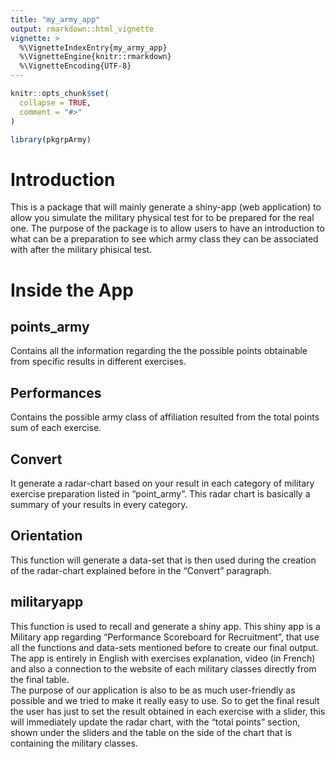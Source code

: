 ```yaml
---
title: "my_army_app"
output: rmarkdown::html_vignette
vignette: >
  %\VignetteIndexEntry{my_army_app}
  %\VignetteEngine{knitr::rmarkdown}
  %\VignetteEncoding{UTF-8}
---
```


```r
knitr::opts_chunk$set(
  collapse = TRUE,
  comment = "#>"
)
```

```r
library(pkgrpArmy)
```

# Introduction   

This is a package that will mainly generate a shiny-app (web application) to allow you simulate the military physical test for to be prepared for the real one.
The purpose of the package is to allow users to have an introduction to what can be a preparation to see which army class they can be associated with after the military phisical test.   
   
# Inside the App
## points_army

Contains all the information regarding the the possible points obtainable from specific results in different exercises.   

## Performances   

Contains the possible army class of affiliation resulted from the total points sum of each exercise.   

## Convert

It generate a radar-chart based on your result in each category of military exercise preparation listed in "point_army". This radar chart is basically a summary of your results in every category.    

## Orientation

This function will generate a data-set that is then used during the creation of the radar-chart explained before in the "Convert" paragraph.   

## militaryapp

This function is used to recall and generate a shiny app. This shiny app is a Military app regarding "Performance Scoreboard for Recruitment", that use all the functions and data-sets mentioned before to create our final output.    
The app is entirely in English with exercises explanation, video (in French) and also a connection to the website of each military classes directly from the final table.   
The purpose of our application is also to be as much user-friendly as possible and we tried to make it really easy to use. So to get the final result the user has just to set the result obtained in each exercise 
with a slider, this will immediately update the radar chart, with the "total points" section, shown under the sliders and the table on the side of the chart that is containing the military classes.
